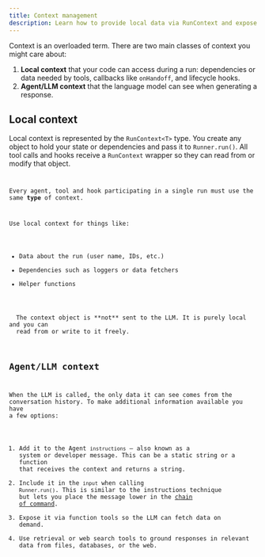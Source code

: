 ```yaml
---
title: Context management
description: Learn how to provide local data via RunContext and expose context to the LLM
---
```



Context is an overloaded term. There are two main classes of context you might care about:

1. **Local context** that your code can access during a run: dependencies or data needed by tools, callbacks like `onHandoff`, and lifecycle hooks.
2. **Agent/LLM context** that the language model can see when generating a response.

## Local context

Local context is represented by the `RunContext<T>` type. You create any object to hold your state or dependencies and pass it to `Runner.run()`. All tool calls and hooks receive a `RunContext` wrapper so they can read from or modify that object.

<Code
  lang="typescript"
  code={localContextExample}
  title="Local context example"
/>

Every agent, tool and hook participating in a single run must use the same **type** of context.

Use local context for things like:

- Data about the run (user name, IDs, etc.)
- Dependencies such as loggers or data fetchers
- Helper functions

<Aside type="note">
  The context object is **not** sent to the LLM. It is purely local and you can
  read from or write to it freely.
</Aside>

## Agent/LLM context

When the LLM is called, the only data it can see comes from the conversation history. To make additional information available you have a few options:

1. Add it to the Agent `instructions` – also known as a system or developer message. This can be a static string or a function that receives the context and returns a string.
2. Include it in the `input` when calling `Runner.run()`. This is similar to the instructions technique but lets you place the message lower in the [chain of command](https://cdn.openai.com/spec/model-spec-2024-05-08.html#follow-the-chain-of-command).
3. Expose it via function tools so the LLM can fetch data on demand.
4. Use retrieval or web search tools to ground responses in relevant data from files, databases, or the web.
